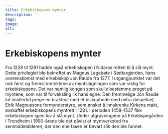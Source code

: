 ```yaml
---
title: Erkebiskopens mynter
description: ''
tags:
image: 
alt: 
---
```



# Erkebiskopens mynter

<Container stil="initial side">
    Fra 1228 til 1281 hadde også erkebiskopen i Nidaros retten til å slå mynt. Dette privilegiet ble bekreftet av Magnus Lagabøte i Sættargjerden, hans overenskomst med erkebiskop Jon Raude fra 1277. I utgangpunktet var det nok først og fremst inntektene av myntslagningen som var viktig for erkebiskopene. Det var nemlig kongen som skulle bestemme preget på myntene, som var til forveksling lik hans egne. Den fremmelige Jon Raude lot imidlertid prege en brakteat med et biskophode med mitra (bispelue). Eirik Magnussons formynderstyre, som ønsket å innskrenke Kirkens makt, avskaffet erkebiskopens myntrett i 1281. I perioden 1458–1537 fikk erkebiskopen igjen lov å slå mynt. Under utgravningene på Erkebispegården i Trondheim i 1990-årene ble det påvist et myntverksted fra senmiddelalderen, der den ene fasen er bevart slik den ble funnet.
</Container>